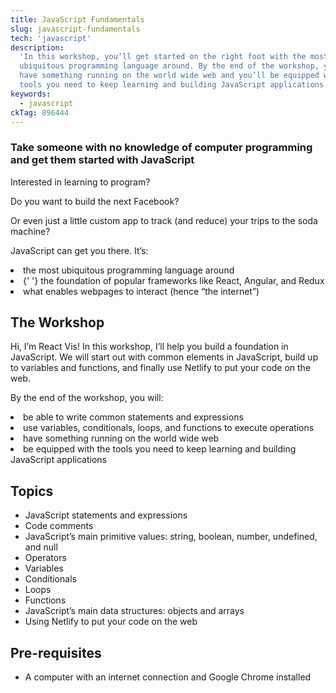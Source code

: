 ```yaml
---
title: JavaScript Fundamentals
slug: javascript-fundamentals
tech: 'javascript'
description:
  'In this workshop, you’ll get started on the right foot with the most
  ubiquitous programming language around. By the end of the workshop, you’ll
  have something running on the world wide web and you’ll be equipped with the
  tools you need to keep learning and building JavaScript applications.'
keywords:
  - javascript
ckTag: 896444
---
```



### Take someone with no knowledge of computer programming and get them started with JavaScript

Interested in learning to program?

Do you want to build the next Facebook?

Or even just a little custom app to track (and reduce) your trips to the soda
machine?

JavaScript can get you there. It’s:

<List>
  <Li check>the most ubiquitous programming language around</Li>
  <Li check>
    {' '}
    the foundation of popular frameworks like React, Angular, and Redux
  </Li>
  <Li check> what enables webpages to interact (hence “the internet”)</Li>
</List>

## The Workshop

Hi, I’m React Vis! In this workshop, I’ll help you build a foundation in
JavaScript. We will start out with common elements in JavaScript, build up to
variables and functions, and finally use Netlify to put your code on the web.

By the end of the workshop, you will:

<List>
  <Li check>be able to write common statements and expressions</Li>
  <Li check>
    use variables, conditionals, loops, and functions to execute operations
  </Li>
  <Li check>have something running on the world wide web</Li>
  <Li check>
    be equipped with the tools you need to keep learning and building JavaScript
    applications
  </Li>
</List>

## Topics

- JavaScript statements and expressions
- Code comments
- JavaScript’s main primitive values: string, boolean, number, undefined, and
  null
- Operators
- Variables
- Conditionals
- Loops
- Functions
- JavaScript’s main data structures: objects and arrays
- Using Netlify to put your code on the web

## Pre-requisites

- A computer with an internet connection and Google Chrome installed
